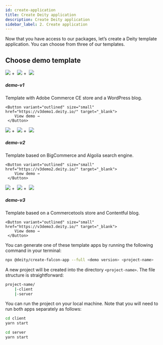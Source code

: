 ```yaml
---
id: create-application
title: Create Deity application
description: Create Deity application
sidebar_label: 2. Create application
---
```



Now that you have access to our packages, let’s create a Deity template application. You can choose from three of our templates.

## Choose demo template

<div class="mb20">
 <Card variant="horizontal" to="">
 	<span style={{height:56}}><img src="/img/icons/adobe.svg" className="round-icon" /></span>&nbsp;+&nbsp;
 	<span style={{height:56}} className="brighten"><img src="/img/icons/deity.svg" className="round-icon" /></span>&nbsp;+&nbsp;
    <span style={{height:56}}><img src="/img/icons/wordpress.svg" className="round-icon" /></span>
    <div>
      <h5>demo-v1</h5>
      <p>
       Template with Adobe Commerce CE store and a WordPress blog.
      </p>
    </div>

    <Button variant="outlined" size="small" href="https://v3demo1.deity.io/" target="_blank">
        View demo →
     </Button>

 </Card>
 <Card variant="horizontal" to="">
    <span style={{height:56}}><img src="/img/icons/bigcommerce.svg" className="round-icon" /></span>&nbsp;+&nbsp;
    <span style={{height:56}} className="brighten"><img src="/img/icons/deity.svg" className="round-icon" /></span>&nbsp;+&nbsp;
    <span style={{height:56}}><img src="/img/icons/algolia.svg" className="round-icon" /></span>
    <div>
      <h5>demo-v2</h5>
      <p>
       Template based on BigCommerce and Algolia search engine.
      </p>
    </div>

    <Button variant="outlined" size="small" href="https://v3demo2.deity.io/" target="_blank">
        View demo →
     </Button>

 </Card>
 <Card variant="horizontal" to="">
   	<span style={{height:56}}><img src="/img/icons/commercetools.svg" className="round-icon" /></span>&nbsp;+&nbsp;
    <span style={{height:56}} className="brighten"><img src="/img/icons/deity.svg" className="round-icon" /></span>&nbsp;+&nbsp;
    <span style={{height:56}}><img src="/img/icons/contentful.svg" className="round-icon" /></span>
    <div>
      <h5>demo-v3</h5>
      <p>
       Template based on a Commercetools store and Contentful blog.
      </p>
    </div>

    <Button variant="outlined" size="small" href="https://v3demo3.deity.io/" target="_blank">
        View demo →
     </Button>

 </Card>
</div>

You can generate one of these template apps by running the following command in your terminal:

```bash
npx @deity/create-falcon-app --full <demo version> <project-name>
```

A new project will be created into the directory `<project-name>`. The file structure is straightforward:

```bash
project-name/
	|-client
	|-server
```

You can run the project on your local machine. Note that you will need to run both apps separately as follows:

```bash
cd client
yarn start
```

```bash
cd server
yarn start
```
